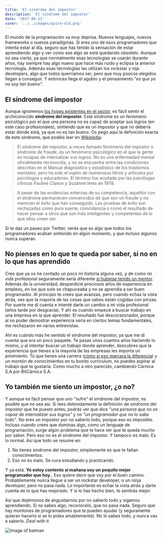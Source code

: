 ```yaml
---
title: 'El síndrome del impostor'
description: 'El síndrome del impostor'
date: '2017-04-12'
cover: '../../images/quite-old.png'
---
```


El mundo de la programación va muy deprisa. Nuevos lenguajes, nuevos frameworks o nuevos paradigmas. Si eres uno de esos programadores que intenta estar al día, seguro que has tenido la sensación de estar aprendiendo algo y ver como ese algo se está quedando obsoleto. Aunque no sea cierto, ya que normalmente esas tecnologías se usarán durante años, hay siempre hay algo nuevo que hace más ruido y eclipsa la anterior tecnología. Además esas tecnologías las utilizan los rockstar y nija developers, algo que todos querríamos ser, pero que muy poocos elegidos llegan a conseguir. Y entonces llega el agobio y el pensamiento *"es que yo no soy tan bueno"*.

## El síndrome del impostor

Aunque ignoremos [los hypes existentes en el sector](https://charlascylon.com/2016-11-07-los-hypes-la-especializaci%C3%B3n-y-que-aprender), es fácil sentir el archiconocido **síndrome del impostor**. Este síndrome es un fenómeno psicológico por el que una persona no es capaz de aceptar sus logros (en este caso profesionales), sintiendo que es un impostor y que no debería estar dónde está, ya que no es tan bueno. Os pego aquí la definición exacta de este síndrome, que podéis leer en [Wikipedia](https://es.wikipedia.org/wiki/S%C3%ADndrome_del_impostor):

> El síndrome del impostor, a veces llamado fenómeno del impostor o síndrome de fraude, es un fenómeno psicológico en el que la gente es incapaz de internalizar sus logros. No es una enfermedad mental oficialmente reconocida, y no se encuentra entre las condiciones descritas en el Manual diagnóstico y estadístico de los trastornos mentales, pero ha sido el sujeto de numerosos libros y artículos por psicólogos y educadores. El término fue acuñado por las psicólogas clínicas Pauline Clance y Suzanne Imes en 1978.

> A pesar de las evidencias externas de su competencia, aquellos con el síndrome permanecen convencidos de que son un fraude y no merecen el éxito que han conseguido. Las pruebas  de éxito son rechazadas como pura suerte, coincidencia o como el resultado de hacer pensar a otros que son más inteligentes y competentes de lo que ellos creen ser.

Si te das un paseo por Twitter, verás que es algo que todos los programadores acaban sintiendo en algún momento, y que incluso algunos nunca superan. 

## No pienses en lo que te queda por saber, si no en lo que has aprendido

Creo que ya os he contado un poco mi historia alguna vez, y de como mi vida profesional seguramente sería diferente [si hubiese tenido un mentor](https://charlascylon.com/2016-12-14-ojala-hubiese-tenido-un-mentor). Además de la universidad, desperdicié preciosos años de experiencia en empleos, en los que solo se chapuceaba y no se aprendía a ser buen programador. Al principio te crees que avanzas, pero cuando echas la vista atrás, ves que la mayoría de las cosas que sabes están cogidas con pinzas. Por suerte me di cuenta e intenté darle un cambio a mi vida profesional (años tarde por desgracia). Y ahí es cuando empecé a buscar trabajo en una empresa en la que aprender. El resultado fue descorazonador, porque al no poder demostrar experiencia seria en ciertos temas fundamentales, me rechazaron en varias entrevistas.

Ahí es cuándo más he sentido el síndrome del impostor, ya que me di cuenta que era un poco paquete. Te pasas unos cuantos años haciendo lo mismo, y al intentar buscar un trabajo donde aprender, descubres que la experiencia que tienes a la mayoría de las empresas les importa un pimimiento. Tú que tienes una carrera ([cómo si eso marcara la diferencia](https://charlascylon.com/2016-06-17-ser-ingeniero-o-no-ser-informatico)) y un montón de conocimientos en tu bonito curriculum, no puedes aspirar al trabajo que te gustaría. Como mucho a otro parecido, cambiando Cárnica S.A por BitCárnica S.A. 

## Yo también me siento un impostor, ¿o no?

Y aunque es fácil pensar que uno "sufre" el síndrome del impostor, es posible que no sea así. Si lees detenidamente la definición de síndrome del impostor que he puesto antes, podrás ver que dice *"una persona que no es capaz de internalizar sus logros"* y no *"un programador que no lo sabe todo"*. No eres un impostor por no saberlo todo, porque eso es imposible. Incluso cuando crees que dominas algo, como un lenguaje de programación, surge algún problema que te hace ver que te queda mucho por saber. Pero eso no es el síndrome del impostor. Y tampoco es malo. Es lo normal. Así que todo se resume en:

1. No tienes síndrome del impostor, simplemente es que te faltan conocimientos.
2. Eso no es malo. Se cura estudiando y practicando.

Y ya está. **Yo estoy contento si mañana soy un poquito mejor programador que hoy.**. Eso quiere decir que voy por el buen camino. Probablemente nunca llegue a ser un rockstar developer, o un ninja developer, pero no pasa nada. Lo importante es echar la vista atrás y darte cuenta de lo que has mejorado. Y si lo has hecho bien, te sentirás mejor.

Así que dejémonos de angustiarnos por no saberlo todo y sigamos aprendiendo. Si no sabes algo, reconócelo, que no pasa nada. Seguro que hay montones de programadores que te pueden ayudar (y seguramente quieran hacerlo si se lo pides amablemente). No lo sabes todo, y nunca vas a saberlo. *Deal with it*.

![Image of batman](https://charlascylon.com/img/posts/2017/deal_with_it.jpg)